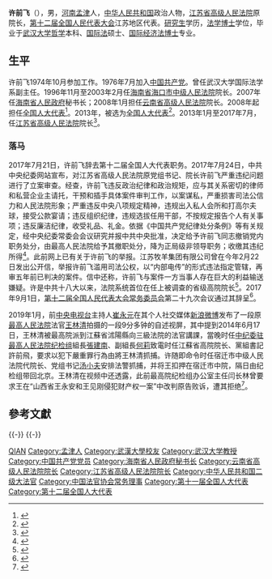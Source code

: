 '''许前飞'''（{{bd|1955年|10月|}}），男，[[河南|河南]][[孟津|孟津]]人，[[中华人民共和国|中华人民共和国]]政治人物，[[江苏省高级人民法院|江苏省高级人民法院]]原院长，[[第十二届全国人民代表大会|第十二届全国人民代表大会]]江苏地区代表。[[研究生|研究生]]学历，[[法学博士|法学博士]]学位，毕业于[[武汉大学|武汉大学]][[哲学|哲学]]本科、[[国际法|国际法]]硕士、[[国际经济法|国际经济法]][[博士|博士]]专业。

== 生平 ==
许前飞1974年10月参加工作。1976年7月加入[[中国共产党|中国共产党]]。曾任武汉大学国际法学系副主任。1996年11月至2003年2月任[[海南省海口市中级人民法院|海南省海口市中级人民法院]]院长。2007年任[[海南省人民政府|海南省人民政府]]秘书长；2008年1月担任[[云南省高级人民法院|云南省高级人民法院]]院长。2008年起担任[[全国人大代表|全国人大代表]]<ref>{{cite news |title=全国人大代表信息-许前飞 |url=http://210.82.31.1:8084/delegate/viewDelegate.action?dbid=112362 |accessdate=2013-04-05 |website=全国人大网 |archive-url=https://web.archive.org/web/20140523230723/http://www.npc.gov.cn/delegate/viewDelegate.action?dbid=112362 |archive-date=2014-05-23 |dead-url=yes }}</ref>。2013年，被选为[[全国人大代表|全国人大代表]]<ref>{{cite news |title=全国人大代表信息-许前飞 |url=http://210.82.31.1:8084/delegate/viewDelegate.action?dbid=120706 |accessdate=2013-03-28 |website=全国人大网 |deadurl=yes |archiveurl=https://web.archive.org/web/20140523225700/http://www.npc.gov.cn/delegate/viewDelegate.action?dbid=120706 |archivedate=2014-05-23 }}</ref>。2013年1月至2017年7月，任[[江苏省高级人民法院|江苏省高级人民法院]]院长<ref>{{cite web |url=http://district.ce.cn/newarea/sddy/201707/21/t20170721_24368595.shtml |title=许前飞辞去江苏高院院长及十二届全国人大代表职务(简历) |website=中国经济网 |date=2017年7月21日 |accessdate= |archive-date=2017年8月18日 |archive-url=https://web.archive.org/web/20170818151923/http://district.ce.cn/newarea/sddy/201707/21/t20170721_24368595.shtml |dead-url=no }}</ref>。

=== 落马 ===
2017年7月21日，许前飞辞去第十二届全国人大代表职务。2017年7月24日，中共中央纪委网站宣布，对江苏省高级人民法院原党组书记、院长许前飞严重违纪问题进行了立案审查。经查，许前飞违反政治纪律和政治规矩，应与其关系密切的律师和私营企业主请托，干预和插手具体案件审判工作，以案谋私，严重损害司法公信力和人民法院形象；严重违反中央八项规定精神，违规出入私人会所和打高尔夫球，接受公款宴请；违反组织纪律，违规选拔任用干部，不按规定报告个人有关事项；违反廉洁纪律，收受礼品、礼金。依据《中国共产党纪律处分条例》等有关规定，经中央纪委常委会会议研究并报中共中央批准，决定给予许前飞同志撤销党内职务处分，由最高人民法院给予其撤职处分，降为正局级非领导职务；收缴其违纪所得<ref >{{cite web |url=http://district.ce.cn/newarea/sddy/201707/24/t20170724_24390640.shtml |title=江苏高院原院长许前飞被降为正局级非领导职务(简历) |website=中国经济网 |date=2017年7月24日 |accessdate= |archive-date=2017年9月6日 |archive-url=https://web.archive.org/web/20170906223613/http://district.ce.cn/newarea/sddy/201707/24/t20170724_24390640.shtml |dead-url=no }}</ref>。此前网上已有关于许前飞的举报。江苏牧羊集团有限公司曾在今年2月22日发出公开信，举报许前飞滥用司法公权，以“内部电传”的形式违法指定管辖，再审五年前已判决的案件。信中还称，许前飞与案件一方当事人存在巨大的利益输送嫌疑。许是中共十八大以来，法院系统首位在任上被调查的省级高院院长<ref>{{cite web |url = http://news.163.com/17/0724/15/CQ4CDIE30001899N.html |title = 许前飞被降级 系十八大以来首个在任遭查高院院长 |website = 网易 |accessdate = 2017-07-24 |archive-url = https://web.archive.org/web/20170727145852/http://news.163.com/17/0724/15/CQ4CDIE30001899N.html |archive-date = 2017-07-27 |dead-url = yes }}</ref>。2017年9月1日，[[第十二届全国人民代表大会常务委员会|第十二届全国人民代表大会常务委员会]]第二十九次会议通过其辞呈<ref>{{cite web |url = http://www.npc.gov.cn/npc/xinwen/2017-09/01/content_2027933.htm |title = 第十二届全国人民代表大会常务委员会代表资格审查委员会关于个别代表的代表资格的报告(2017年9月1日第十二届全国人民代表大会常务委员会第二十九次会议通过) |accessdate = 2017-09-06 |website = 中国人大网 |archive-url = https://web.archive.org/web/20170906182923/http://www.npc.gov.cn/npc/xinwen/2017-09/01/content_2027933.htm |archive-date = 2017年9月6日 |dead-url = yes }}</ref>。

2019年1月，前[[中国中央电视台|中央电视台]]主持人[[崔永元|崔永元]]在其个人社交媒体[[新浪微博|新浪微博]]发布了一段原[[中华人民共和国最高人民法院|最高人民法院]]法官[[王林清_(法官)|王林清]]拍摄的一段9分多钟的自述视屏，其中提到2014年6月17日，王林清被最高院派到江蘇省沭陽縣向三級法院的法官講課，當晚时任[[最高人民法院監察局|中纪委驻最高人民法院纪检组]]組長[[張建南|張建南]]、副組長[[何莉|何莉]]致電时任江蘇省高院院长、黨組書記許前飛，要求以犯下嚴重罪行為由將王林清抓捕。许随即命令时任宿迁市中级人民法院代院长、党组书记[[汤小夫|汤小夫]]安排法警抓捕，并将王扣押在宿迁市中院，隔日由纪检组带回北京。王林清在视频中还透露，此前最高院纪检组办公室主任闫长林曾要求王在“山西省王永安和王见刚侵犯财产权一案”中改判原告败诉，遭其拒绝<ref>{{cite web|url=http://china.caixin.com/2019-01-06/101367011.html|title=法官王林清称另一起案件遭干预 拒贿曾受威胁|publisher=财新网|date=2019-01-06|accessdate=2019-01-07|archive-date=2019-01-07|archive-url=https://web.archive.org/web/20190107181636/http://china.caixin.com/2019-01-06/101367011.html|dead-url=no}}</ref>。

== 參考文獻 ==
{{Reflist|30em}}
{{-}}
{{start box}}
{{s-legal}}
{{s-before|[[公丕祥|公丕祥]]}}
{{s-title|[[江苏省高级人民法院|江苏省高级人民法院]]院长|2013年1月－2017年7月}}
{{s-after|[[夏道虎|夏道虎]]}}
{{end box}}
{{-}}
{{Navboxes 
| title  = 许前飞在[[中国法官协会|中国法官协会]]的职务
| list1  =
{{中国法官协会第五届理事会}}
}}
{{中共十八大以来的反腐败工作}}

{{Authority control}}
{{DEFAULTSORT:XU许}}
[[Category:许姓|QIAN]]
[[Category:孟津人|Category:孟津人]]
[[Category:武漢大學校友|Category:武漢大學校友]]
[[Category:武汉大学教授|Category:武汉大学教授]]
[[Category:中国共产党党员|Category:中国共产党党员]]
[[Category:海南省人民政府秘书长|Category:海南省人民政府秘书长]]
[[Category:云南省高级人民法院院长|Category:云南省高级人民法院院长]]
[[Category:江苏省高级人民法院院长|Category:江苏省高级人民法院院长]]
[[Category:中华人民共和国二级大法官|Category:中华人民共和国二级大法官]]
[[Category:中国法官协会常务理事|Category:中国法官协会常务理事]]
[[Category:第十一届全国人大代表|Category:第十一届全国人大代表]]
[[Category:第十二届全国人大代表|Category:第十二届全国人大代表]]